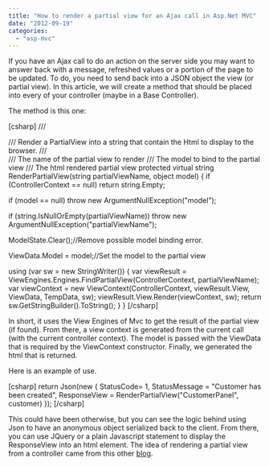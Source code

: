 ```yaml
---
title: "How to render a partial view for an Ajax call in Asp.Net MVC"
date: "2012-09-19"
categories: 
  - "asp-mvc"
---
```


If you have an Ajax call to do an action on the server side you may want to answer back with a message, refreshed values or a portion of the page to be updated. To do, you need to send back into a JSON object the view (or partial view). In this article, we will create a method that should be placed into every of your controller (maybe in a Base Controller).

The method is this one:

\[csharp\] /// <summary> /// Render a PartialView into a string that contain the Html to display to the browser. /// </summary> /// <param name="partialViewName">The name of the partial view to render</param> /// <param name="model">The model to bind to the partial view</param> /// <returns>The html rendered partial view</returns> protected virtual string RenderPartialView(string partialViewName, object model) { if (ControllerContext == null) return string.Empty;

if (model == null) throw new ArgumentNullException("model");

if (string.IsNullOrEmpty(partialViewName)) throw new ArgumentNullException("partialViewName");

ModelState.Clear();//Remove possible model binding error.

ViewData.Model = model;//Set the model to the partial view

using (var sw = new StringWriter()) { var viewResult = ViewEngines.Engines.FindPartialView(ControllerContext, partialViewName); var viewContext = new ViewContext(ControllerContext, viewResult.View, ViewData, TempData, sw); viewResult.View.Render(viewContext, sw); return sw.GetStringBuilder().ToString(); } } \[/csharp\]

In short, it uses the View Engines of Mvc to get the result of the partial view (if found). From there, a view context is generated from the current call (with the current controller context). The model is passed with the ViewData that is required by the ViewContext constructor. Finally, we generated the html that is returned.

Here is an example of use.

\[csharp\] return Json(new { StatusCode= 1, StatusMessage = "Customer has been created", ResponseView = RenderPartialView("CustomerPanel", customer) }); \[/csharp\]

This could have been otherwise, but you can see the logic behind using Json to have an anonymous object serialized back to the client. From there, you can use JQuery or a plain Javascript statement to display the ResponseView into an html element. The idea of rendering a partial view from a controller came from this other [blog](http://craftycodeblog.com/2010/05/15/asp-net-mvc-render-partial-view-to-string/).
